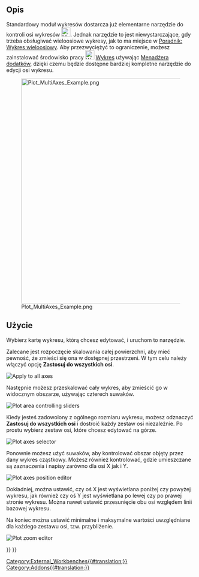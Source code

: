<languages/>

{{Docnav/pl
|[[Plot_Save/pl|Zapisz wykres]]
|[[Plot_Series/pl|Konfiguruj osie]]
|[[Plot_Workbench/pl|Środowisko pracy Wykres]]
|IconL=Plot_Save.svg
|IconR=Plot_Series.svg
|IconC=Workbench_Plot.svg
}}

{{GuiCommand/pl
|Name=Plot Axes
|Name/pl=Wykres: Konfiguruj osie
|MenuLocation=Wykres → Konfiguruj osie
|Workbenches=[[Plot_Workbench/pl|Wykres]]
}}

==Opis==

Standardowy moduł wykresów dostarcza już elementarne narzędzie do kontroli osi wykresów [[File:Matplotlib_edit_subplot.png|24px]]. Jednak narzędzie to jest niewystarczające, gdy trzeba obsługiwać wieloosiowe wykresy, jak to ma miejsce w [[Plot_MultiAxes_tutorial/pl|Poradnik: Wykres wieloosiowy]].
Aby przezwyciężyć to ograniczenie, możesz zainstalować środowisko pracy [[Image:Workbench_Plot.svg|24px]] [[Plot_Workbench/pl|Wykres]] używając [[Std_AddonMgr/pl|Menadżera dodatków]], dzięki czemu będzie dostępne bardziej kompletne narzędzie do edycji osi wykresu.

[[Image:Plot_MultiAxes_Example.png|600px]]

==Użycie==

Wybierz kartę wykresu, którą chcesz edytować, i uruchom to narzędzie.

Zalecane jest rozpoczęcie skalowania całej powierzchni, aby mieć pewność, że zmieści się ona w dostępnej przestrzeni. W tym celu należy włączyć opcję '''Zastosuj do wszystkich osi'''.

[[File:Apply To All Axes.png|Apply to all axes]]
{{Caption|Zastosuj do wszystkich selektorów osi}}

Następnie możesz przeskalować cały wykres, aby zmieścić go w widocznym obszarze, używając czterech suwaków.

[[File:Plot Axes Sliders.png|Plot area controlling sliders]]
{{Caption|Suwaki do skalowania wykresu}}

Kiedy jesteś zadowolony z ogólnego rozmiaru wykresu, możesz odznaczyć '''Zastosuj do wszystkich osi''' i dostroić każdy zestaw osi niezależnie. Po prostu wybierz zestaw osi, które chcesz edytować na górze.

[[File:Plot Axes Active.png|Plot axes selector]]
{{Caption|Selektor dla zestawu osi do edycji}}

Ponownie możesz użyć suwaków, aby kontrolować obszar objęty przez dany wykres cząstkowy. Możesz również kontrolować, gdzie umieszczane są zaznaczenia i napisy zarówno dla osi X jak i Y.

[[File:Plot Axes Position.png|Plot axes position editor]]
{{Caption|Edytor pozycji dla wybranych osi}}

Dokładniej, można ustawić, czy oś X jest wyświetlana poniżej czy powyżej wykresu, jak również czy oś Y jest wyświetlana po lewej czy po prawej stronie wykresu. Można nawet ustawić przesunięcie obu osi względem linii bazowej wykresu.

Na koniec można ustawić minimalne i maksymalne wartości uwzględniane dla każdego zestawu osi, tzw. przybliżenie.

[[File:Plot Axes Zoom.png|Plot zoom editor]]
{{Caption|Edytor rozważanych wartości minimalnych i maksymalnych}}


{{Docnav/pl
|[[Plot_Save/pl|Zapisz wykres]]
|[[Plot_Series/pl|Konfiguruj osie]]
|[[Plot_Workbench/pl|Środowisko pracy Wykres]]
|IconL=Plot_Save.svg
|IconR=Plot_Series.svg
|IconC=Workbench_Plot.svg
}}

{{Plot_Tools_navi{{#translation:}}}}
{{Userdocnavi{{#translation:}}}}
[[Category:External_Workbenches{{#translation:}}]]
[[Category:Addons{{#translation:}}]]